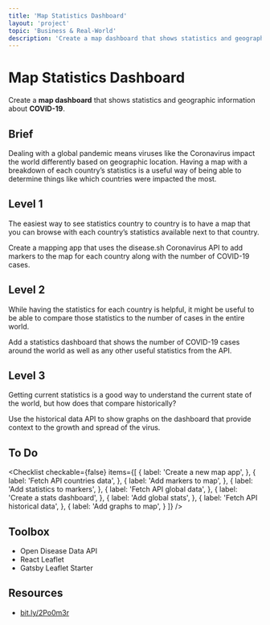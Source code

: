 ```yaml
---
title: 'Map Statistics Dashboard'
layout: 'project'
topic: 'Business & Real-World'
description: 'Create a map dashboard that shows statistics and geographic information about COVID-19.'
---
```



<ProjectHeader>

# Map Statistics Dashboard

Create a <strong className="color-blue">map dashboard</strong> that shows statistics and geographic information about <strong className="color-purple">COVID-19</strong>.

</ProjectHeader>

<ProjectContent>

## Brief

Dealing with a global pandemic means viruses like the Coronavirus impact the world differently based on geographic location. Having a map with a breakdown of each country’s statistics is a useful way of being able to determine things like which countries were impacted the most.

## Level 1

The easiest way to see statistics country to country is to have a map that you can browse with each country’s statistics  available next to that country.

Create a mapping app that uses the disease.sh Coronavirus API to add markers to the map for each country along with the number of COVID-19 cases.

<LoginRequired>

## Level 2

While having the statistics for each country is helpful, it might be useful to be able to compare those statistics to the number of cases in the entire world.

Add a statistics dashboard that shows the number of COVID-19 cases around the world as well as any other useful statistics from the API.

## Level 3

Getting current statistics is a good way to understand the current state of the world, but how does that compare historically?

Use the historical data API to show graphs on the dashboard that provide context to the growth and spread of the virus.

</LoginRequired>

</ProjectContent>

<ProjectSidebar>

## To Do

<Checklist checkable={false} items={[
  {
    label: 'Create a new map app',
  },
  {
    label: 'Fetch API countries data',
  },
  {
    label: 'Add markers to map',
  },
  {
    label: 'Add statistics to markers',
  },
  {
    label: 'Fetch API global data',
  },
  {
    label: 'Create a stats dashboard',
  },
  {
    label: 'Add global stats',
  },
  {
    label: 'Fetch API historical data',
  },
  {
    label: 'Add graphs to map',
  }
]} />

## Toolbox
- Open Disease Data API
- React Leaflet
- Gatsby Leaflet Starter

## Resources
- [bit.ly/2Po0m3r](https://bit.ly/2Po0m3r)

</ProjectSidebar>